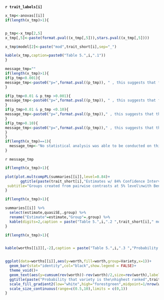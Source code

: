 **`r trait_labels[i]`**


```{r}
x_tmp<-anovas[[i]]
if(length(x_tmp)>1){


p_tmp<-x_tmp[2,5]
x_tmp[,5]<-paste(format.pval((x_tmp[,5])),stars.pval((x_tmp[,5])))

x_tmp$model[2]<-paste("mod",trait_short[i],sep="_")

kable(x_tmp,caption=paste0("Table 5.",i,".1"))
}
```

```{r}
message_tmp=""
if(length(x_tmp)>1){
if(p_tmp<0.001){
message_tmp<-paste0("p=",format.pval((p_tmp)), " , this suggests that from the experiment shows there is strong evidence of a difference between ", option)
}

if(p_tmp<0.01 & p_tmp >0.001){
message_tmp<-paste0("p=",format.pval((p_tmp)), " , this suggests that from the experiment shows there is evidence of a difference between ", option)
}
if(p_tmp>0.01 & p_tmp <0.10){
message_tmp<-paste0("p=",format.pval((p_tmp))," , this suggests that the experiment shows there may be some evidence of a difference between ", options)  
}
if(p_tmp>0.10){
message_tmp<-paste0("p=",format.pval((p_tmp))," , this suggests that there is not enough evidence to conclude that there are differences between ", options)  
}
}
if(length(x_tmp)==1){
  message_tmp<-"No statistical analysis was able to be conducted on this trait."
}
```

`r message_tmp`

```{r,fig.width=7,fig.height=7}

if(length(x_tmp)>1){

plot(plot.multcompPL(summaries[[i]],level=0.84)+
       ggtitle(paste(trait_short[i],"Estimates w/ 84% Confidence Intervals"),
 subtitle="Groups created from pairwise contrasts at 5% level\nwith Benjamini & Hochberg adjustment"))
}
```

```{r}
if(length(x_tmp)>1){

summaries[[i]] %>% 
  select(estimate,quasiSE,.group) %>%
  rename("Estimate"=estimate,"Group"=.group) %>% 
  kable(digits=2,caption = paste("Table 5.",i,".2 ",trait_short[i]," model parameter estimates"))
}
```

```{r}
if(length(x_tmp)>1){


kable(worths[[i]][,-2],caption = paste("Table 5.",i,".3 ","Probability of being highest ranked: ",trait_short[i]))


ggplot(data=worths[[i]],aes(y=worth,fill=worth,group=Variety,x=1))+
  geom_bar(stat="identity",col="black",show.legend = FALSE)+
  theme_void()+
  geom_text(aes(y=cumsum(rev(worth))-rev(worth)/2,size=rev(worth),label=rev(paste(Variety,percent(worth),sep=": "))),show.legend = FALSE,fontface=2)+
  ggtitle(paste("Probability that variety is the\nhighest ranked",trait_short[i]))+
  scale_fill_gradient2(low="white",high="forestgreen",midpoint=1/nrow(worthscaled))  +
  scale_size_continuous(range=c(0.5,10),limits = c(0,1))
}
```
